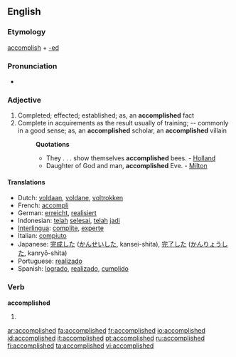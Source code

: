 ==English==
===Etymology===
[[accomplish]] + [[-ed]]

===Pronunciation===
*{{audio|en-us-accomplished.ogg|Audio (US)}}


===Adjective===
{{en-adj-more}}

#Completed; effected; established; as, an '''accomplished''' fact
#Complete in acquirements as the result usually of training; -- commonly in a good sense; as, an '''accomplished''' scholar, an '''accomplished''' villain
#:'''Quotations'''
#:*They . . . show themselves '''accomplished''' bees. - [[Holland]]
#:*Daughter of God and man, '''accomplished''' Eve. - [[Milton]]

====Translations====
*Dutch: [[voldaan]], [[voldane]], [[voltrokken]]
*French: [[accompli]]
*German: [[erreicht]], [[realisiert]]
*Indonesian: [[telah]] [[selesai]], [[telah]] [[jadi]]
*[[Interlingua]]: [[complite]], [[experte]]
*Italian: [[compiuto]]
*Japanese: [[完成]]した ([[かんせい]]した, kansei-shita), [[完了]]した ([[かんりょう]]した, kanryō-shita)
*Portuguese: [[realizado]]
*Spanish: [[logrado]], [[realizado]], [[cumplido]]

===Verb===
'''accomplished'''

# {{past of|[[accomplish]]}}

[[ar:accomplished]]
[[fa:accomplished]]
[[fr:accomplished]]
[[io:accomplished]]
[[id:accomplished]]
[[it:accomplished]]
[[pt:accomplished]]
[[ru:accomplished]]
[[fi:accomplished]]
[[ta:accomplished]]
[[vi:accomplished]]